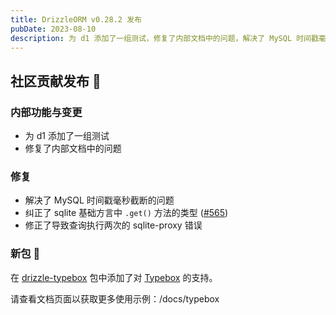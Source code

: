 ```yaml
---
title: DrizzleORM v0.28.2 发布
pubDate: 2023-08-10
description: 为 d1 添加了一组测试，修复了内部文档中的问题，解决了 MySQL 时间戳毫秒截断的问题，纠正了 sqlite 基础方言中 `.get()` 方法的类型，修正了导致查询执行两次的 sqlite-proxy 错误。增加了对 Typebox 包的支持。
---
```


## 社区贡献发布 🎉

### 内部功能与变更
- 为 d1 添加了一组测试
- 修复了内部文档中的问题

### 修复
- 解决了 MySQL 时间戳毫秒截断的问题
- 纠正了 sqlite 基础方言中 `.get()` 方法的类型 ([#565](https://github.com/drizzle-team/drizzle-orm/issues/565))
- 修正了导致查询执行两次的 sqlite-proxy 错误

### 新包 🎉

在 [drizzle-typebox](/docs/typebox) 包中添加了对 [Typebox](https://github.com/sinclairzx81/typebox) 的支持。

请查看文档页面以获取更多使用示例：/docs/typebox
